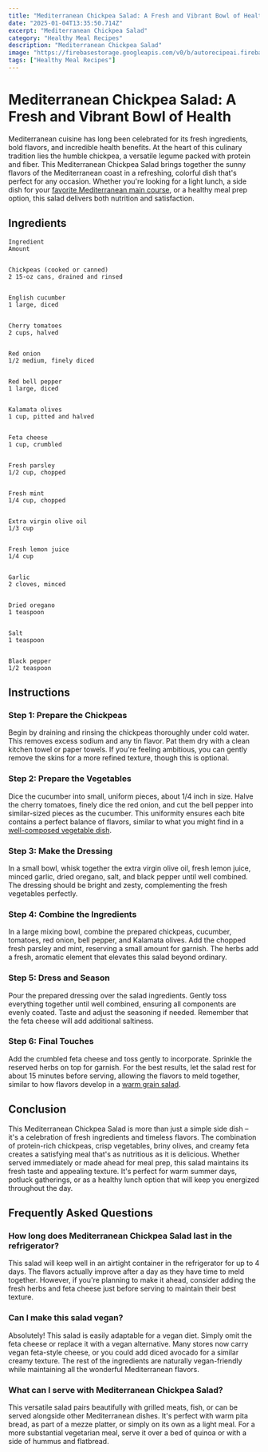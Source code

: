 ```yaml
---
title: "Mediterranean Chickpea Salad: A Fresh and Vibrant Bowl of Health"
date: "2025-01-04T13:35:50.714Z"
excerpt: "Mediterranean Chickpea Salad"
category: "Healthy Meal Recipes"
description: "Mediterranean Chickpea Salad"
image: "https://firebasestorage.googleapis.com/v0/b/autorecipeai.firebasestorage.app/o/generated-images%2F1735997748547-kenkvu8x38j.jpg?alt=media&token=7f701aa3-d1c8-4f10-afbf-488f30179575"
tags: ["Healthy Meal Recipes"]
---
```


# Mediterranean Chickpea Salad: A Fresh and Vibrant Bowl of Health


Mediterranean cuisine has long been celebrated for its fresh ingredients, bold flavors, and incredible health benefits. At the heart of this culinary tradition lies the humble chickpea, a versatile legume packed with protein and fiber. This Mediterranean Chickpea Salad brings together the sunny flavors of the Mediterranean coast in a refreshing, colorful dish that's perfect for any occasion. Whether you're looking for a light lunch, a side dish for your [favorite Mediterranean main course](https://healtystack.com/zucchini-ricotta-bake/), or a healthy meal prep option, this salad delivers both nutrition and satisfaction.



## Ingredients




    Ingredient
    Amount


    Chickpeas (cooked or canned)
    2 15-oz cans, drained and rinsed


    English cucumber
    1 large, diced


    Cherry tomatoes
    2 cups, halved


    Red onion
    1/2 medium, finely diced


    Red bell pepper
    1 large, diced


    Kalamata olives
    1 cup, pitted and halved


    Feta cheese
    1 cup, crumbled


    Fresh parsley
    1/2 cup, chopped


    Fresh mint
    1/4 cup, chopped


    Extra virgin olive oil
    1/3 cup


    Fresh lemon juice
    1/4 cup


    Garlic
    2 cloves, minced


    Dried oregano
    1 teaspoon


    Salt
    1 teaspoon


    Black pepper
    1/2 teaspoon





## Instructions


### Step 1: Prepare the Chickpeas

Begin by draining and rinsing the chickpeas thoroughly under cold water. This removes excess sodium and any tin flavor. Pat them dry with a clean kitchen towel or paper towels. If you're feeling ambitious, you can gently remove the skins for a more refined texture, though this is optional.



### Step 2: Prepare the Vegetables

Dice the cucumber into small, uniform pieces, about 1/4 inch in size. Halve the cherry tomatoes, finely dice the red onion, and cut the bell pepper into similar-sized pieces as the cucumber. This uniformity ensures each bite contains a perfect balance of flavors, similar to what you might find in a [well-composed vegetable dish](https://healtystack.com/pesto-vegetable-pizza/).



### Step 3: Make the Dressing

In a small bowl, whisk together the extra virgin olive oil, fresh lemon juice, minced garlic, dried oregano, salt, and black pepper until well combined. The dressing should be bright and zesty, complementing the fresh vegetables perfectly.



### Step 4: Combine the Ingredients

In a large mixing bowl, combine the prepared chickpeas, cucumber, tomatoes, red onion, bell pepper, and Kalamata olives. Add the chopped fresh parsley and mint, reserving a small amount for garnish. The herbs add a fresh, aromatic element that elevates this salad beyond ordinary.



### Step 5: Dress and Season

Pour the prepared dressing over the salad ingredients. Gently toss everything together until well combined, ensuring all components are evenly coated. Taste and adjust the seasoning if needed. Remember that the feta cheese will add additional saltiness.



### Step 6: Final Touches

Add the crumbled feta cheese and toss gently to incorporate. Sprinkle the reserved herbs on top for garnish. For the best results, let the salad rest for about 15 minutes before serving, allowing the flavors to meld together, similar to how flavors develop in a [warm grain salad](https://healtystack.com/warm-squash-quinoa-salad/).



## Conclusion

This Mediterranean Chickpea Salad is more than just a simple side dish – it's a celebration of fresh ingredients and timeless flavors. The combination of protein-rich chickpeas, crisp vegetables, briny olives, and creamy feta creates a satisfying meal that's as nutritious as it is delicious. Whether served immediately or made ahead for meal prep, this salad maintains its fresh taste and appealing texture. It's perfect for warm summer days, potluck gatherings, or as a healthy lunch option that will keep you energized throughout the day.



## Frequently Asked Questions


### How long does Mediterranean Chickpea Salad last in the refrigerator?

This salad will keep well in an airtight container in the refrigerator for up to 4 days. The flavors actually improve after a day as they have time to meld together. However, if you're planning to make it ahead, consider adding the fresh herbs and feta cheese just before serving to maintain their best texture.



### Can I make this salad vegan?

Absolutely! This salad is easily adaptable for a vegan diet. Simply omit the feta cheese or replace it with a vegan alternative. Many stores now carry vegan feta-style cheese, or you could add diced avocado for a similar creamy texture. The rest of the ingredients are naturally vegan-friendly while maintaining all the wonderful Mediterranean flavors.



### What can I serve with Mediterranean Chickpea Salad?

This versatile salad pairs beautifully with grilled meats, fish, or can be served alongside other Mediterranean dishes. It's perfect with warm pita bread, as part of a mezze platter, or simply on its own as a light meal. For a more substantial vegetarian meal, serve it over a bed of quinoa or with a side of hummus and flatbread.

